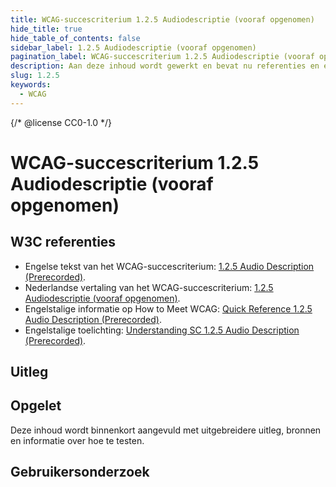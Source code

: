 ```yaml
---
title: WCAG-succescriterium 1.2.5 Audiodescriptie (vooraf opgenomen)
hide_title: true
hide_table_of_contents: false
sidebar_label: 1.2.5 Audiodescriptie (vooraf opgenomen)
pagination_label: WCAG-succescriterium 1.2.5 Audiodescriptie (vooraf opgenomen)
description: Aan deze inhoud wordt gewerkt en bevat nu referenties en een korte samenvatting.
slug: 1.2.5
keywords:
  - WCAG
---
```


{/* @license CC0-1.0 */}


# WCAG-succescriterium 1.2.5 Audiodescriptie (vooraf opgenomen)

## W3C referenties

- Engelse tekst van het WCAG-succescriterium: [<span lang="en">1.2.5 Audio Description (Prerecorded)</span>](https://www.w3.org/TR/WCAG22/#audio-description-prerecorded).
- Nederlandse vertaling van het WCAG-succescriterium: [1.2.5 Audiodescriptie (vooraf opgenomen)](https://www.w3.org/Translations/WCAG22-nl/#audiodescriptie-vooraf-opgenomen).
- Engelstalige informatie op <span lang="en">How to Meet WCAG</span>: [<span lang="en">Quick Reference 1.2.5 Audio Description (Prerecorded)</span>](https://www.w3.org/WAI/WCAG22/quickref/#audio-description-prerecorded).
- Engelstalige toelichting: [<span lang="en">Understanding SC 1.2.5 Audio Description (Prerecorded)</span>](https://www.w3.org/WAI/WCAG22/Understanding/audio-description-prerecorded.html).

## Uitleg

<Summary />

## Opgelet

Deze inhoud wordt binnenkort aangevuld met uitgebreidere uitleg, bronnen en informatie over hoe te testen.

## Gebruikersonderzoek

<CTAGebruikersonderzoek />

<WCAGFooterInfo />
